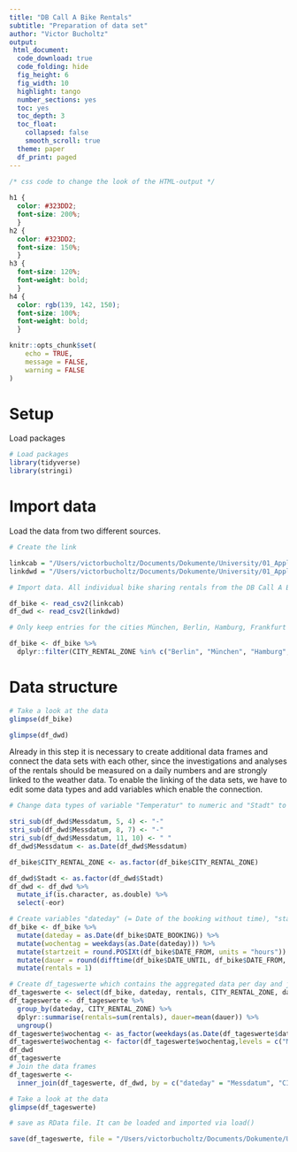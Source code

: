 ```yaml
---
title: "DB Call A Bike Rentals"
subtitle: "Preparation of data set"
author: "Victor Bucholtz"
output:
 html_document:
  code_download: true
  code_folding: hide
  fig_height: 6
  fig_width: 10
  highlight: tango
  number_sections: yes
  toc: yes
  toc_depth: 3
  toc_float: 
    collapsed: false
    smooth_scroll: true 
  theme: paper
  df_print: paged
---
```



```css

/* css code to change the look of the HTML-output */
  
h1 {
  color: #323DD2;
  font-size: 200%;
  }
h2 {
  color: #323DD2;
  font-size: 150%;
  }
h3 {
  font-size: 120%;
  font-weight: bold;
  }
h4 {
  color: rgb(139, 142, 150);
  font-size: 100%;
  font-weight: bold;
  }

```


```r
knitr::opts_chunk$set(
	echo = TRUE,
	message = FALSE,
	warning = FALSE
)
```


# Setup

Load packages

```r

# Load packages
library(tidyverse)
library(stringi)
```

# Import data

Load the data from two different sources.
```r

# Create the link

linkcab = "/Users/victorbucholtz/Documents/Dokumente/University/01_Applied_Statistics/R/dbset/OPENDATA_BOOKING_CALL_A_BIKE.csv"
linkdwd = "/Users/victorbucholtz/Documents/Dokumente/University/01_Applied_Statistics/R/Wetterdaten/dwd_day.csv"

# Import data. All individual bike sharing rentals from the DB Call A Bike csv file will be stored in the data frame df_bike. The dwd_day.csv contains weather data (e.g. max temperature and total rainfall per day) for Hamburg, Berlin, Köln, München and Frankfurt am Main and will be stored in the data frame df_dwd.

df_bike <- read_csv2(linkcab)
df_dwd <- read_csv2(linkdwd)

# Only keep entries for the cities München, Berlin, Hamburg, Frankfurt am Main and Köln, as the export from "Deutsche Wetter Dienst" only contains weather data for those cities.

df_bike <- df_bike %>%
  dplyr::filter(CITY_RENTAL_ZONE %in% c("Berlin", "München", "Hamburg", "Köln", "Frankfurt am Main"))

```

# Data structure
```r

# Take a look at the data
glimpse(df_bike)

glimpse(df_dwd)

```

Already in this step it is necessary to create additional data frames and connect the data sets with each other, since the investigations and analyses of the rentals should be measured on a daily numbers and are strongly linked to the weather data. To enable the linking of the data sets, we have to edit some data types and add variables which enable the connection.
```r

# Change data types of variable "Temperatur" to numeric and "Stadt" to factor. Before "Messdatum" can be set as a date, we need to modify the string. 

stri_sub(df_dwd$Messdatum, 5, 4) <- "-"
stri_sub(df_dwd$Messdatum, 8, 7) <- "-"
stri_sub(df_dwd$Messdatum, 11, 10) <- " "
df_dwd$Messdatum <- as.Date(df_dwd$Messdatum)

df_bike$CITY_RENTAL_ZONE <- as.factor(df_bike$CITY_RENTAL_ZONE)

df_dwd$Stadt <- as.factor(df_dwd$Stadt)
df_dwd <- df_dwd %>%
  mutate_if(is.character, as.double) %>%
  select(-eor)

# Create variables "dateday" (= Date of the booking without time), "startzeit" (= date of booking, time rounded to hour), "dauer" (= duration of rental in minutes rounded to full minutes), "rentals" (= amount of rentals, this variable is needed to aggregate daily rentals)
df_bike <- df_bike %>%
  mutate(dateday = as.Date(df_bike$DATE_BOOKING)) %>%
  mutate(wochentag = weekdays(as.Date(dateday))) %>%
  mutate(startzeit = round.POSIXt(df_bike$DATE_FROM, units = "hours")) %>%
  mutate(dauer = round(difftime(df_bike$DATE_UNTIL, df_bike$DATE_FROM, units='mins'), digits = 0)) %>%
  mutate(rentals = 1)

# Create df_tageswerte which contains the aggregated data per day and join it with the weather data from df_dwd
df_tageswerte <- select(df_bike, dateday, rentals, CITY_RENTAL_ZONE, dauer)
df_tageswerte <- df_tageswerte %>%
  group_by(dateday, CITY_RENTAL_ZONE) %>% 
  dplyr::summarise(rentals=sum(rentals), dauer=mean(dauer)) %>%
  ungroup()
df_tageswerte$wochentag <- as_factor(weekdays(as.Date(df_tageswerte$dateday)))
df_tageswerte$wochentag <- factor(df_tageswerte$wochentag,levels = c("Montag", "Dienstag", "Mittwoch", "Donnerstag", "Freitag", "Samstag", "Sonntag"))
df_dwd
df_tageswerte
# Join the data frames
df_tageswerte <- 
  inner_join(df_tageswerte, df_dwd, by = c("dateday" = "Messdatum", "CITY_RENTAL_ZONE" = "Stadt"))

# Take a look at the data
glimpse(df_tageswerte)

```

```r

# save as RData file. It can be loaded and imported via load()

save(df_tageswerte, file = "/Users/victorbucholtz/Documents/Dokumente/University/01_Applied_Statistics/R/bike_dwd.RData")

```